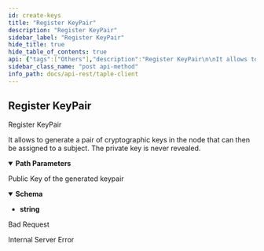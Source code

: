 ```yaml
---
id: create-keys
title: "Register KeyPair"
description: "Register KeyPair"
sidebar_label: "Register KeyPair"
hide_title: true
hide_table_of_contents: true
api: {"tags":["Others"],"description":"Register KeyPair\n\nIt allows to generate a pair of cryptographic keys in the node that can then be assigned to a subject. The private key is never revealed.","operationId":"createKeys","parameters":[{"name":"algorithm","in":"path","description":"Type of algorithm to use (possibilities: Ed25519, Secp256k1)","required":true,"schema":{"type":"string"}}],"responses":{"201":{"description":"Public Key of the generated keypair","content":{"text/plain":{"schema":{"type":"string"},"example":{"public_key":"ELZ_b-kZzdPykcYuRNC2ZZe_2lCTCUoo60GXfR4cuXMw"}}}},"400":{"description":"Bad Request"},"500":{"description":"Internal Server Error"}},"method":"post","path":"/api/keys","security":[],"info":{"title":"taple-client","description":"","contact":{"name":"Open Canarias S.L.","email":"taple@opencanarias.com"},"license":{"name":"AGPL-3.0-only","url":"https://raw.githubusercontent.com/opencanarias/taple-client/main/LICENSE"},"version":"0.2.0"},"postman":{"name":"Register KeyPair","description":{"content":"Register KeyPair\n\nIt allows to generate a pair of cryptographic keys in the node that can then be assigned to a subject. The private key is never revealed.","type":"text/plain"},"url":{"path":["api","keys"],"host":["{{baseUrl}}"],"query":[],"variable":[{"disabled":false,"description":{"content":"(Required) Type of algorithm to use (possibilities: Ed25519, Secp256k1)","type":"text/plain"},"type":"any","value":"","key":"algorithm"}]},"header":[{"key":"Accept","value":"text/plain"}],"method":"POST"}}
sidebar_class_name: "post api-method"
info_path: docs/api-rest/taple-client
---
```



## Register KeyPair



Register KeyPair

It allows to generate a pair of cryptographic keys in the node that can then be assigned to a subject. The private key is never revealed.

<details style={{"marginBottom":"1rem"}} data-collapsed={false} open={true}><summary style={{}}><strong>Path Parameters</strong></summary><div><ul><ParamsItem className={"paramsItem"} param={{"name":"algorithm","in":"path","description":"Type of algorithm to use (possibilities: Ed25519, Secp256k1)","required":true,"schema":{"type":"string"}}}></ParamsItem></ul></div></details><div><ApiTabs><TabItem label={"201"} value={"201"}><div>

Public Key of the generated keypair

</div><div><MimeTabs schemaType={"response"}><TabItem label={"text/plain"} value={"text/plain"}><SchemaTabs><TabItem label={"Schema"} value={"Schema"}><details style={{}} data-collapsed={false} open={true}><summary style={{"textAlign":"left"}}><strong>Schema</strong></summary><div style={{"textAlign":"left","marginLeft":"1rem"}}></div><ul style={{"marginLeft":"1rem"}}><li><div><strong>string</strong></div></li></ul></details></TabItem><TabItem label={"Example"} value={"Example"}><ResponseSamples responseExample={"{\n  \"public_key\": \"ELZ_b-kZzdPykcYuRNC2ZZe_2lCTCUoo60GXfR4cuXMw\"\n}"} language={"shell"}></ResponseSamples></TabItem></SchemaTabs></TabItem></MimeTabs></div></TabItem><TabItem label={"400"} value={"400"}><div>

Bad Request

</div><div></div></TabItem><TabItem label={"500"} value={"500"}><div>

Internal Server Error

</div><div></div></TabItem></ApiTabs></div>
      